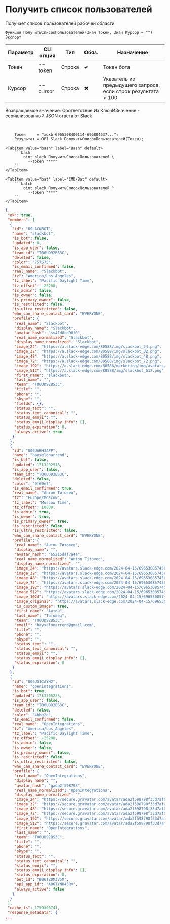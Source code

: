 ﻿---
sidebar_position: 3
description: Получить список пользователей и другие функции для работы с Slack в Открытом пакете интеграций - бесплатной open-source библиотеке интеграций для 1С:Предприятие 8, OneScript и CLI
keywords: [1C, 1С, 1С:Предприятие, 1С:Предприятие 8.3, API, Интеграция, Сервисы, Обмен, OneScript, CLI, Slack]
---


# Получить список пользователей
 Получает список пользователей рабочей области



`Функция ПолучитьСписокПользователей(Знач Токен, Знач Курсор = "") Экспорт`

  | Параметр | CLI опция | Тип | Обяз. | Назначение |
  |-|-|-|-|-|
  | Токен | --token | Строка | &#x2714; | Токен бота |
  | Курсор | --cursor | Строка | &#x2716; | Указатель из предыдущего запроса, если строк результата > 100 |

  
  Возвращаемое значение:   Соответствие Из КлючИЗначение - сериализованный JSON ответа от Slack

<br/>



```bsl title="Пример использования для 1С:Предприятие/OneScript"
    Токен     = "xoxb-6965308400114-696804637...";
    Результат = OPI_Slack.ПолучитьСписокПользователей(Токен);
```
    

 <Tabs>
  
    <TabItem value="bash" label="Bash" default>
        ```bash
            oint slack ПолучитьСписокПользователей \
              --token "***"
        ```
    </TabItem>
  
    <TabItem value="bat" label="CMD/Bat" default>
        ```batch
            oint slack ПолучитьСписокПользователей ^
              --token "***"
        ```
    </TabItem>
</Tabs>


```json title="Результат"
{
 "ok": true,
 "members": [
  {
   "id": "USLACKBOT",
   "name": "slackbot",
   "is_bot": false,
   "updated": 0,
   "is_app_user": false,
   "team_id": "T06UD92BS3C",
   "deleted": false,
   "color": "757575",
   "is_email_confirmed": false,
   "real_name": "Slackbot",
   "tz": "America/Los_Angeles",
   "tz_label": "Pacific Daylight Time",
   "tz_offset": -25200,
   "is_admin": false,
   "is_owner": false,
   "is_primary_owner": false,
   "is_restricted": false,
   "is_ultra_restricted": false,
   "who_can_share_contact_card": "EVERYONE",
   "profile": {
    "real_name": "Slackbot",
    "display_name": "Slackbot",
    "avatar_hash": "sv41d8cd98f0",
    "real_name_normalized": "Slackbot",
    "display_name_normalized": "Slackbot",
    "image_24": "https://a.slack-edge.com/80588/img/slackbot_24.png",
    "image_32": "https://a.slack-edge.com/80588/img/slackbot_32.png",
    "image_48": "https://a.slack-edge.com/80588/img/slackbot_48.png",
    "image_72": "https://a.slack-edge.com/80588/img/slackbot_72.png",
    "image_192": "https://a.slack-edge.com/80588/marketing/img/avatars/slackbot/avatar-slackbot.png",
    "image_512": "https://a.slack-edge.com/80588/img/slackbot_512.png",
    "first_name": "slackbot",
    "last_name": "",
    "team": "T06UD92BS3C",
    "title": "",
    "phone": "",
    "skype": "",
    "fields": {},
    "status_text": "",
    "status_text_canonical": "",
    "status_emoji": "",
    "status_emoji_display_info": [],
    "status_expiration": 0,
    "always_active": true
   }
  },
  {
   "id": "U06UABH3APP",
   "name": "bayselonarrend",
   "is_bot": false,
   "updated": 1713202518,
   "is_app_user": false,
   "team_id": "T06UD92BS3C",
   "deleted": false,
   "color": "9f69e7",
   "is_email_confirmed": true,
   "real_name": "Антон Титовец",
   "tz": "Europe/Moscow",
   "tz_label": "Moscow Time",
   "tz_offset": 10800,
   "is_admin": true,
   "is_owner": true,
   "is_primary_owner": true,
   "is_restricted": false,
   "is_ultra_restricted": false,
   "who_can_share_contact_card": "EVERYONE",
   "profile": {
    "real_name": "Антон Титовец",
    "display_name": "",
    "avatar_hash": "65215daf7a4a",
    "real_name_normalized": "Anton Titovec",
    "display_name_normalized": "",
    "image_24": "https://avatars.slack-edge.com/2024-04-15/6965308574562_65215daf7a4a35eddf9c_24.png",
    "image_32": "https://avatars.slack-edge.com/2024-04-15/6965308574562_65215daf7a4a35eddf9c_32.png",
    "image_48": "https://avatars.slack-edge.com/2024-04-15/6965308574562_65215daf7a4a35eddf9c_48.png",
    "image_72": "https://avatars.slack-edge.com/2024-04-15/6965308574562_65215daf7a4a35eddf9c_72.png",
    "image_192": "https://avatars.slack-edge.com/2024-04-15/6965308574562_65215daf7a4a35eddf9c_192.png",
    "image_512": "https://avatars.slack-edge.com/2024-04-15/6965308574562_65215daf7a4a35eddf9c_512.png",
    "image_1024": "https://avatars.slack-edge.com/2024-04-15/6965308574562_65215daf7a4a35eddf9c_1024.png",
    "image_original": "https://avatars.slack-edge.com/2024-04-15/6965308574562_65215daf7a4a35eddf9c_original.png",
    "is_custom_image": true,
    "first_name": "Антон",
    "last_name": "Титовец",
    "team": "T06UD92BS3C",
    "email": "bayselonarrend@gmail.com",
    "title": "",
    "phone": "",
    "skype": "",
    "status_text": "",
    "status_text_canonical": "",
    "status_emoji": "",
    "status_emoji_display_info": [],
    "status_expiration": 0
   }
  },
  {
   "id": "U06UG1CAYH2",
   "name": "openintegrations",
   "is_bot": true,
   "updated": 1713205238,
   "is_app_user": false,
   "team_id": "T06UD92BS3C",
   "deleted": false,
   "color": "4bbe2e",
   "is_email_confirmed": false,
   "real_name": "OpenIntegrations",
   "tz": "America/Los_Angeles",
   "tz_label": "Pacific Daylight Time",
   "tz_offset": -25200,
   "is_admin": false,
   "is_owner": false,
   "is_primary_owner": false,
   "is_restricted": false,
   "is_ultra_restricted": false,
   "who_can_share_contact_card": "EVERYONE",
   "profile": {
    "real_name": "OpenIntegrations",
    "display_name": "",
    "avatar_hash": "gada2f598798",
    "real_name_normalized": "OpenIntegrations",
    "display_name_normalized": "",
    "image_24": "https://secure.gravatar.com/avatar/ada2f598798f33d7af084f0c8793a209.jpg?s=24&d=https%3A%2F%2Fa.slack-edge.com%2Fdf10d%2Fimg%2Favatars%2Fava_0007-24.png",
    "image_32": "https://secure.gravatar.com/avatar/ada2f598798f33d7af084f0c8793a209.jpg?s=32&d=https%3A%2F%2Fa.slack-edge.com%2Fdf10d%2Fimg%2Favatars%2Fava_0007-32.png",
    "image_48": "https://secure.gravatar.com/avatar/ada2f598798f33d7af084f0c8793a209.jpg?s=48&d=https%3A%2F%2Fa.slack-edge.com%2Fdf10d%2Fimg%2Favatars%2Fava_0007-48.png",
    "image_72": "https://secure.gravatar.com/avatar/ada2f598798f33d7af084f0c8793a209.jpg?s=72&d=https%3A%2F%2Fa.slack-edge.com%2Fdf10d%2Fimg%2Favatars%2Fava_0007-72.png",
    "image_192": "https://secure.gravatar.com/avatar/ada2f598798f33d7af084f0c8793a209.jpg?s=192&d=https%3A%2F%2Fa.slack-edge.com%2Fdf10d%2Fimg%2Favatars%2Fava_0007-192.png",
    "image_512": "https://secure.gravatar.com/avatar/ada2f598798f33d7af084f0c8793a209.jpg?s=512&d=https%3A%2F%2Fa.slack-edge.com%2Fdf10d%2Fimg%2Favatars%2Fava_0007-512.png",
    "first_name": "OpenIntegrations",
    "last_name": "",
    "team": "T06UD92BS3C",
    "title": "",
    "phone": "",
    "skype": "",
    "status_text": "",
    "status_text_canonical": "",
    "status_emoji": "",
    "status_emoji_display_info": [],
    "status_expiration": 0,
    "bot_id": "B06TZ0MJV5M",
    "api_app_id": "A06TYNH45RV",
    "always_active": false
   }
  }
 ],
 "cache_ts": 1759306741,
 "response_metadata": {
...
```
